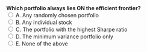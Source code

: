 ::: {.question-block}
<form onsubmit="event.preventDefault(); checkAnswer('module2_mcq_q51')" data-correct-answer="C">
<strong style="display: block;">Which portfolio always lies ON the efficient frontier?</strong>
<label><input type="radio" name="module2_mcq_q51" value="A"> A. Any randomly chosen portfolio</label><br>
<label><input type="radio" name="module2_mcq_q51" value="B"> B. Any individual stock</label><br>
<label><input type="radio" name="module2_mcq_q51" value="C"> C. The portfolio with the highest Sharpe ratio</label><br>
<label><input type="radio" name="module2_mcq_q51" value="D"> D. The minimum variance portfolio only</label><br>
<label><input type="radio" name="module2_mcq_q51" value="E"> E. None of the above</label><br>
</form>
<div id="feedback-module2_mcq_q51" class="feedback" data-status="" style="display:none;">
✅ Correct: C. The tangency portfolio has the highest Sharpe and lies on the efficient frontier.
</div>
:::
